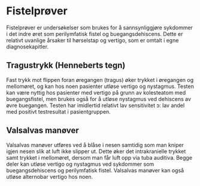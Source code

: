 # Fistelprøver {#sec-fistelprøver}

Fistelprøver er undersøkelser som brukes for å sannsynliggjøre sykdommer i det indre øret som perilymfatisk fistel og buegangsdehiscens. Dette er relativt uvanlige årsaker til hørselstap og vertigo, som er omtalt i egne diagnosekapitler.

## Tragustrykk (Henneberts tegn)
Fast trykk mot flippen foran øregangen (tragus) øker trykket i øregangen og mellomøret, og kan hos noen pasienter utløse vertigo og nystagmus. Testen kan være nyttig hos pasienter med vertigo på grunn av kolesteatom med buegangsfistel, men brukes også for å utløse nystagmus ved dehiscens av øvre buegangen. Testen har imidlertid relativt lav sensitivitet ɔ: lav andel med positivt testresultat i pasientgruppen.

## Valsalvas manøver
Valsalvas manøver utføres ved å blåse i nesen samtidig som man kniper igjen nesen slik at luft ikke slipper ut. Dette øker det intrakranielle trykket samt trykket i mellomøret, dersom man får luft opp via tuba auditiva. Begge deler kan utløse vertigo og nystagmus ved sykdommer som buegangsdehiscens og perilymfatisk fistel. Valsalvas manøver kan også utløse alternobar vertigo hos noen.